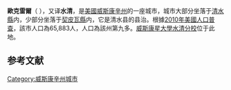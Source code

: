 {{Infobox settlement
|official_name      = Eau Claire, Wisconsin
|settlement_type    = 市
|nickname           =
|motto              = "Voici l'eau claire!"<br />("Here is the clear water!")
|image_skyline      = Eau Claire Wisconsin-Water Street Looking East 2006-2.jpg|image_caption      = 市中心
|image_flag         =
|flag_size          =
|image_seal         =
|seal_size          =
|image_shield       =
|shield_size        =
|image_blank_emblem =
|blank_emblem_size  =
|image_map          = File:Eau Claire County Wisconsin Incorporated and Unincorporated areas Eau Claire Highlighted.svg
|mapsize            = 250px
|map_caption        =
|pushpin_map        =
|pushpin_map_caption =
|pushpin_label      = Eau Claire
|image_map1         = Eau Claire, Wisconsin map.png
|mapsize1           = 200px
|map_caption1       =
| subdivision_type = 国家
|subdivision_name   = {{flag|United States}}
|subdivision_type1  = 州
|subdivision_name1  = {{flag|Wisconsin}}
|subdivision_type2  = 县
|subdivision_name2  = [[清水縣_(威斯康辛州)|清水縣]]、[[契皮瓦縣_(威斯康辛州)|契皮瓦縣]]
|government_footnotes =
|government_type    = [[议会-经理制政府|议会-经理制政府]]
|established_title  = <!-- Settled -->
|established_date   =
|established_title2 = <!-- Incorporated (town) -->
|established_date2  =
|established_title3 = <!-- Incorporated (city) -->
|established_date3  = 1856
|area_magnitude     =
|unit_pref          = Imperial
|area_footnotes     = <ref name="CenPopGazetteer2016">{{cite web|title=2018 U.S. Gazetteer Files|url=https://www2.census.gov/geo/docs/maps-data/data/gazetteer/2018_Gazetteer/2018_gaz_place_55.txt|publisher=United States Census Bureau|accessdate=Feb 15, 2020|archive-date=2019-09-15|archive-url=https://web.archive.org/web/20190915021142/https://www2.census.gov/geo/docs/maps-data/data/gazetteer/2018_Gazetteer/2018_gaz_place_55.txt|dead-url=no}}</ref>
|area_total_km2     = 90.05
|area_land_km2      = 84.63
|area_water_km2     = 5.42
|area_total_sq_mi   = 34.77
|area_land_sq_mi    = 32.67
|area_water_sq_mi   = 2.09
|area_water_percent = 6.15
|area_metro_km2     =
|area_metro_sq_mi   =
<!-- Population -->
|population_as_of         =2010
|population_est           = 68866
|pop_est_as_of            = 2018
|population_footnotes     = 
|population_total         = 65883
|population_density_km2   = 813.77
|population_density_sq_mi = 2107.67
|population_note          =
|population_metro         = 161,151
|population_density_metro_km2   =
|population_density_metro_sq_mi =
|timezone                 = [[北美中部时间|CST]]
| utc_offset = −6
|timezone_DST             = CDT
| utc_offset_DST = −5
|coordinates              = {{coord|44|49|N|91|30|W|region:US-WI_type:city|display=inline,title}}
|elevation_footnotes      = <!--for references: use <ref> </ref> tags-->
|elevation_m              = 240
|elevation_ft             = 787
|postal_code_type         = 邮编
|postal_code              = 54701-54703
|area_code                = 715 & 534
|website                  = http://www.eauclairewi.gov
|blank_name               = [[联邦资料处理标准|FIPS代码]]
|blank_info               = 55-22300<ref name="GR2">{{cite web|url=http://factfinder.census.gov |archive-url=https://archive.today/20200212221153/http://factfinder.census.gov/main.html |archive-date=12 February 2020 |publisher=[[United_States_Census_Bureau|United States Census Bureau]] |accessdate=31 January 2008 |title=American FactFinder }}</ref>
|blank1_name              = [[Geographic_Names_Information_System|GNIS]] ID
|blank1_info              = 1583124<ref name="GR3">{{cite web|url=http://geonames.usgs.gov|accessdate=28 October 2014|title=US Board on Geographic Names|publisher=[[United_States_Geological_Survey|United States Geological Survey]]|date=August 28, 2014|archive-date=2012-02-26|archive-url=https://www.webcitation.org/65jET5cdV?url=http://geonames.usgs.gov/|dead-url=no}}</ref>

}}
'''歐克雷爾'''（{{lang-en|Eau Claire}} {{IPAc-en|oʊ|ˈ|k|l|ɛər}}），又译'''水清'''，是[[美國|美國]][[威斯康辛州|威斯康辛州]]的一座城市，城市大部分坐落于[[清水縣_(威斯康辛州)|清水縣]]内，少部分坐落于[[契皮瓦縣_(威斯康辛州)|契皮瓦縣]]内，它是清水县的县治。根據[[2010年美國人口普查|2010年美國人口普查]]，該市人口為65,883人，人口為該州第九多。[[威斯康星大學水清分校|威斯康星大學水清分校]]位于此地。

==参考文献==
{{reflist}}

{{Authority control}}
{{美國地理小作品}}

[[Category:威斯康辛州城市|Category:威斯康辛州城市]]